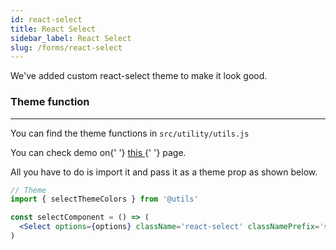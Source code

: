 ```yaml
---
id: react-select
title: React Select
sidebar_label: React Select
slug: /forms/react-select
---
```


<p>We've added custom react-select theme to make it look good.</p>

### Theme function

---

<p>
  You can find the theme functions in <code>src/utility/utils.js</code>
</p>

<p>
  <p>
    You can check demo on{' '}
    <a
      href='https://pixinvent.com/demo/vuexy-react-admin-dashboard-template/demo-1/forms/elements/select'
      target='_blank'
    >
      this
    </a>{' '}
    page.
  </p>
</p>

<p>All you have to do is import it and pass it as a theme prop as shown below.</p>

```jsx
// Theme
import { selectThemeColors } from '@utils'

const selectComponent = () => (
  <Select options={options} className='react-select' classNamePrefix='select' theme={selectThemeColors} />
)
```
